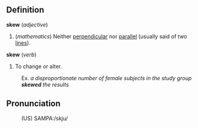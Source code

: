 ==Definition==

<b>skew</b> (<i>adjective</i>)
# (<i>mathematics</i>) Neither [[perpendicular]] nor [[parallel]] (usually said of two [[line]]s).

<b>skew</b> (<i>verb</i>)
# To change or alter.
:Ex. <i>a disproportionate number of female subjects in the study group <b>skewed</b> the results</i>

==Pronunciation==
:(US) SAMPA:/skju/